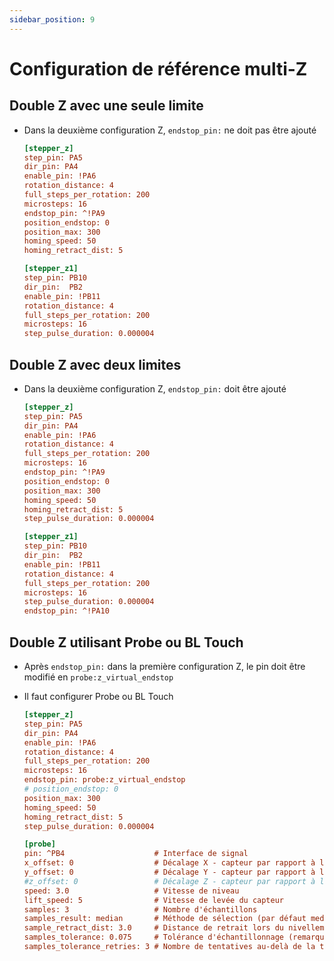 ```yaml
---
sidebar_position: 9
---
```


# Configuration de référence multi-Z

## Double Z avec une seule limite

* Dans la deuxième configuration Z, `endstop_pin:` ne doit pas être ajouté

    ```cfg
    [stepper_z]
    step_pin: PA5
    dir_pin: PA4
    enable_pin: !PA6
    rotation_distance: 4
    full_steps_per_rotation: 200
    microsteps: 16
    endstop_pin: ^!PA9
    position_endstop: 0
    position_max: 300
    homing_speed: 50
    homing_retract_dist: 5

    [stepper_z1]
    step_pin: PB10
    dir_pin:  PB2
    enable_pin: !PB11
    rotation_distance: 4
    full_steps_per_rotation: 200
    microsteps: 16
    step_pulse_duration: 0.000004
    ```

## Double Z avec deux limites


* Dans la deuxième configuration Z, `endstop_pin:` doit être ajouté

    ```cfg
    [stepper_z]
    step_pin: PA5
    dir_pin: PA4
    enable_pin: !PA6
    rotation_distance: 4
    full_steps_per_rotation: 200
    microsteps: 16
    endstop_pin: ^!PA9
    position_endstop: 0
    position_max: 300
    homing_speed: 50
    homing_retract_dist: 5
    step_pulse_duration: 0.000004

    [stepper_z1]
    step_pin: PB10
    dir_pin:  PB2
    enable_pin: !PB11
    rotation_distance: 4
    full_steps_per_rotation: 200
    microsteps: 16
    step_pulse_duration: 0.000004
    endstop_pin: ^!PA10
    ```

## Double Z utilisant Probe ou BL Touch


* Après `endstop_pin:` dans la première configuration Z, le pin doit être modifié en `probe:z_virtual_endstop`
* Il faut configurer Probe ou BL Touch

    ```cfg
    [stepper_z]
    step_pin: PA5
    dir_pin: PA4
    enable_pin: !PA6
    rotation_distance: 4
    full_steps_per_rotation: 200
    microsteps: 16
    endstop_pin: probe:z_virtual_endstop  
    # position_endstop: 0
    position_max: 300
    homing_speed: 50
    homing_retract_dist: 5
    step_pulse_duration: 0.000004

    [probe]
    pin: ^PB4                    # Interface de signal
    x_offset: 0                  # Décalage X - capteur par rapport à l'embout
    y_offset: 0                  # Décalage Y - capteur par rapport à l'embout
    #z_offset: 0                 # Décalage Z - capteur par rapport à l'embout
    speed: 3.0                   # Vitesse de niveau
    lift_speed: 5                # Vitesse de levée du capteur
    samples: 3                   # Nombre d'échantillons
    samples_result: median       # Méthode de sélection (par défaut median - médiane)
    sample_retract_dist: 3.0     # Distance de retrait lors du nivellement
    samples_tolerance: 0.075     # Tolérance d'échantillonnage (remarque : des valeurs trop petites peuvent augmenter le nombre d'échantillons)
    samples_tolerance_retries: 3 # Nombre de tentatives au-delà de la tolérance
    ```
